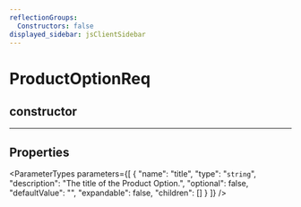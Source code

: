 ```yaml
---
reflectionGroups:
  Constructors: false
displayed_sidebar: jsClientSidebar
---
```



# ProductOptionReq

## constructor

___

## Properties

<ParameterTypes parameters={[
  {
    "name": "title",
    "type": "`string`",
    "description": "The title of the Product Option.",
    "optional": false,
    "defaultValue": "",
    "expandable": false,
    "children": []
  }
]} />
